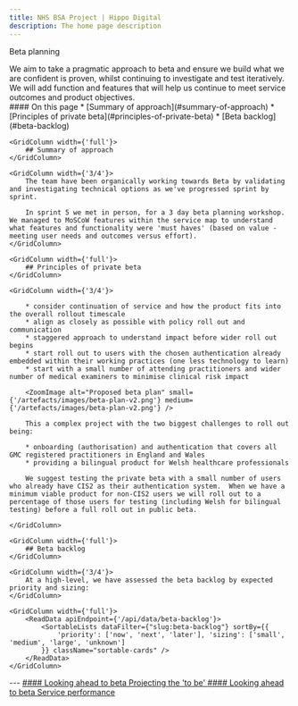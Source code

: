 ```yaml
---
title: NHS BSA Project | Hippo Digital
description: The home page description
---
```


<Heading caption='Looking ahead to beta' tag='h1'>Beta planning</Heading>

<GridRow>
    <GridColumn width={'2/3'}>
        <LeadParagraph>
            We aim to take a pragmatic approach to beta and ensure we build what we are confident is proven, whilst continuing to investigate and test iteratively. We will add function and features that will help us continue to meet service outcomes and product objectives.
        </LeadParagraph>
    </GridColumn>
    <GridColumn width={'1/3'}>
        <nav className="in-page-nav">
            #### On this page
            * [Summary of approach](#summary-of-approach)
            * [Principles of private beta](#principles-of-private-beta)
            * [Beta backlog](#beta-backlog)
        </nav>
    </GridColumn>
</GridRow>

<GridRow>

    <GridColumn width={'full'}>
        ## Summary of approach
    </GridColumn>

    <GridColumn width={'3/4'}>
        The team have been organically working towards Beta by validating and investigating technical options as we've progressed sprint by sprint.

        In sprint 5 we met in person, for a 3 day beta planning workshop. We managed to MoSCoW features within the service map to understand what features and functionality were 'must haves' (based on value - meeting user needs and outcomes versus effort).
    </GridColumn>

</GridRow>

<GridRow>

    <GridColumn width={'full'}>
        ## Principles of private beta
    </GridColumn>

    <GridColumn width={'3/4'}>

        * consider continuation of service and how the product fits into the overall rollout timescale
        * align as closely as possible with policy roll out and communication
        * staggered approach to understand impact before wider roll out begins
        * start roll out to users with the chosen authentication already embedded within their working practices (one less technology to learn)
        * start with a small number of attending practitioners and wider number of medical examiners to minimise clinical risk impact

        <ZoomImage alt="Proposed beta plan" small={'/artefacts/images/beta-plan-v2.png'} medium={'/artefacts/images/beta-plan-v2.png'} />
        
        This a complex project with the two biggest challenges to roll out being:

        * onboarding (authorisation) and authentication that covers all GMC registered practitioners in England and Wales
        * providing a bilingual product for Welsh healthcare professionals

        We suggest testing the private beta with a small number of users who already have CIS2 as their authentication system.  When we have a minimum viable product for non-CIS2 users we will roll out to a percentage of those users for testing (including Welsh for bilingual testing) before a full roll out in public beta.

    </GridColumn>

</GridRow>

<GridRow>

    <GridColumn width={'full'}>
        ## Beta backlog
    </GridColumn>
    
    <GridColumn width={'3/4'}>
        At a high-level, we have assessed the beta backlog by expected priority and sizing:
    </GridColumn>

    <GridColumn width={'full'}>
        <ReadData apiEndpoint={'/api/data/beta-backlog'}>
            <SortableLists dataFilter={"slug:beta-backlog"} sortBy={{
                'priority': ['now', 'next', 'later'], 'sizing': ['small', 'medium', 'large', 'unknown']
            }} className="sortable-cards" />
        </ReadData>
    </GridColumn>

</GridRow>

<GridRow>
    <GridColumn width={'full'}>
        ---
    </GridColumn>
</GridRow>
<GridRow>
    <GridColumn width={'1/2'}>
        <a className="previous-page" href="/beta/to-be">
            #### Looking ahead to beta
            Projecting the 'to be'
        </a>
    </GridColumn>
    <GridColumn width={'1/2'}>
        <a className="next-page" href="/beta/service-performance">
            #### Looking ahead to beta
            Service performance
        </a>
    </GridColumn>
</GridRow>